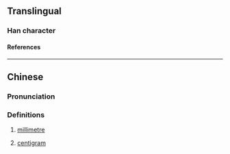 {{character info/new}}
==Translingual==

===Han character===
{{Han char|rn=10|rad=儿|as=14|sn=16|four=|canj=JUMWG|ids=⿺克厘}}

====References====
{{Han ref|kx=0125.281|dkj=01405|dj=0266.130|hdz=10275.071|uh=5163}}

----

==Chinese==
{{zh-forms}}

===Pronunciation===
{{zh-pron
|m=gōnglǐ
|cat=n
}}

===Definitions===
{{zh-hanzi}}

# {{lb|zh|obsolete|abbreviation}} [[millimetre]]
# {{lb|zh|obsolete|abbreviation}} [[centigram]]